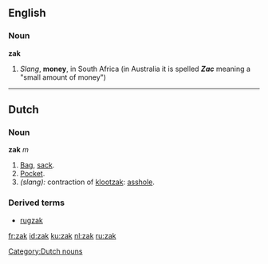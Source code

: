 ==English==
===Noun===
'''zak'''

#''Slang'', '''money''', in South Africa (in Australia it is spelled ''' ''Zac'' ''' meaning a "small amount of money")

----

==Dutch==
===Noun===
'''zak''' ''m''

#[[bag|Bag]], [[sack]].
#[[pocket|Pocket]].
#''(slang):'' contraction of [[klootzak]]: [[asshole]].

===Derived terms===
* [[rugzak]]

[[Category:Dutch nouns]]

[[fr:zak]]
[[id:zak]]
[[ku:zak]]
[[nl:zak]]
[[ru:zak]]